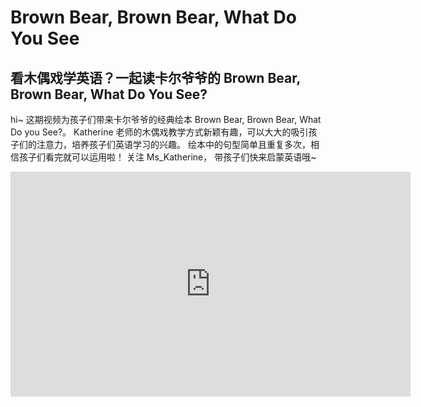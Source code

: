 # Brown Bear, Brown Bear, What Do You See

## 看木偶戏学英语？一起读卡尔爷爷的 Brown Bear, Brown Bear, What Do You See?

hi~ 这期视频为孩子们带来卡尔爷爷的经典绘本 Brown Bear, Brown Bear, What Do you See?。
Katherine 老师的木偶戏教学方式新颖有趣，可以大大的吸引孩子们的注意力，培养孩子们英语学习的兴趣。
绘本中的句型简单且重复多次，相信孩子们看完就可以运用啦！
关注 Ms_Katherine， 带孩子们快来启蒙英语哦~

<iframe
  src="https://player.bilibili.com/player.html?bvid=BV1LP411S7S9&cid=1&page=1"
  scrolling="no"
  border="0"
  frameborder="no"
  framespacing="0"
  allowfullscreen="true"
  width="640"
  height="360"
></iframe>
